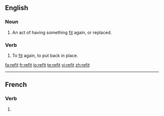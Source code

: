 ==English==

===Noun===
{{en-noun}}

# An act of having something [[fit]] again, or replaced.

===Verb===
{{en-verb|refits|refitting|refit|refit}}

# To [[fit]] again, to put back in place.

[[fa:refit]]
[[fr:refit]]
[[io:refit]]
[[te:refit]]
[[vi:refit]]
[[zh:refit]]

----
{{see|refît}}
==French==

===Verb===
{{fr-verb-form}}

# {{form of|[[third-person|Third-person]] [[singular]] [[past historic]]|refaire|lang=French}}


{{rfc-auto}}